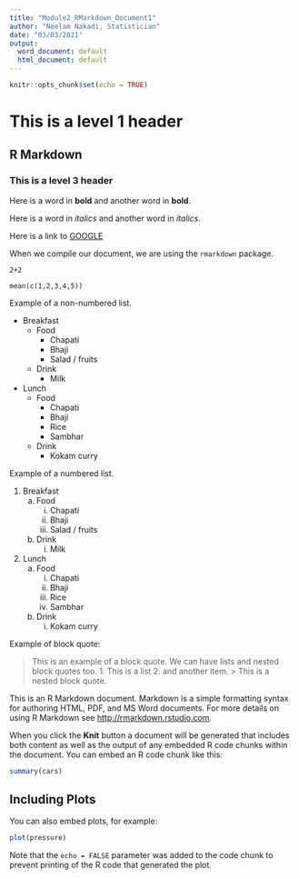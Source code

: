 ```yaml
---
title: "Module2_RMarkdown_Document1"
author: "Neelam Nakadi, Statistician"
date: "03/03/2021"
output:
  word_document: default
  html_document: default
---
```


```r
knitr::opts_chunk$set(echo = TRUE)
```


# This is a level 1 header

## R Markdown

### This is a level 3 header

Here is a word in **bold** and another word in __bold__.

Here is a word in *italics* and another word in _italics_.

Here is a link to [GOOGLE](http://google.com)

When we compile our document, we are using the `rmarkdown` package.

```
2+2

mean(c(1,2,3,4,5))
```

Example of a non-numbered list.

* Breakfast
    - Food
        + Chapati
        + Bhaji
        + Salad / fruits
    - Drink
        + Milk
        
* Lunch
    - Food
        + Chapati
        + Bhaji
        + Rice
        + Sambhar
    - Drink
        + Kokam curry

Example of a numbered list.

1. Breakfast
    a. Food
        i. Chapati
        ii. Bhaji
        iii. Salad / fruits
    b. Drink
        i. Milk
        
2. Lunch
    a. Food
        i. Chapati
        ii. Bhaji
        iii. Rice
        iv. Sambhar
    b. Drink
        i. Kokam curry
        
Example of block quote:

> This is an example of a block quote.
> We can have lists and nested block quotes too.
>     1. This is a list
>     2. and another item.
> > This is a nested block quote.

This is an R Markdown document. Markdown is a simple formatting syntax for authoring HTML, PDF, and MS Word documents. For more details on using R Markdown see <http://rmarkdown.rstudio.com>.


When you click the **Knit** button a document will be generated that includes both content as well as the output of any embedded R code chunks within the document. You can embed an R code chunk like this:

```r
summary(cars)
```

## Including Plots

You can also embed plots, for example:

```r
plot(pressure)
```

Note that the `echo = FALSE` parameter was added to the code chunk to prevent printing of the R code that generated the plot.
